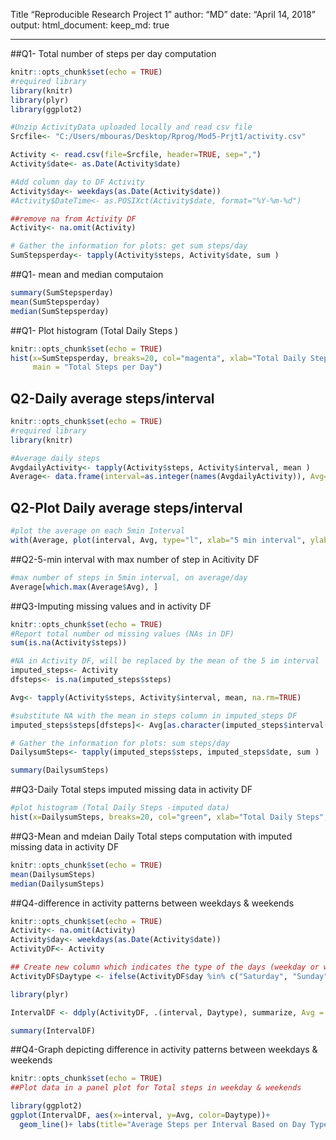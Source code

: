 
Title "Reproducible Research Project 1"
  author: "MD"
date: "April 14, 2018"
output: 
   html_document:
      keep_md: true
  
--------------------
##Q1- Total number of steps per day computation
```{r setup, include=FALSE}
knitr::opts_chunk$set(echo = TRUE)
#required library
library(knitr)
library(plyr)
library(ggplot2)

#Unzip ActivityData uploaded locally and read csv file 
Srcfile<- "C:/Users/mbouras/Desktop/Rprog/Mod5-Prjt1/activity.csv"

Activity <- read.csv(file=Srcfile, header=TRUE, sep=",")
Activity$date<- as.Date(Activity$date)

#Add column day to DF Activity 
Activity$day<- weekdays(as.Date(Activity$date))
#Activity$DateTime<- as.POSIXct(Activity$date, format="%Y-%m-%d")

##remove na from Activity DF
Activity<- na.omit(Activity)

# Gather the information for plots: get sum steps/day
SumStepsperday<- tapply(Activity$steps, Activity$date, sum )

```

##Q1- mean and median computaion 
```{r SumStepsperday}
summary(SumStepsperday)
mean(SumStepsperday)
median(SumStepsperday)
```

##Q1- Plot histogram (Total Daily Steps )

```{r Daily Total steps, echo=FALSE}
knitr::opts_chunk$set(echo = TRUE)
hist(x=SumStepsperday, breaks=20, col="magenta", xlab="Total Daily Steps", ylab="Frequency", 
     main = "Total Steps per Day")
```
## Q2-Daily average steps/interval

```{r Avg, include=FALSE}
knitr::opts_chunk$set(echo = TRUE)
#required library
library(knitr)

#Average daily steps 
AvgdailyActivity<- tapply(Activity$steps, Activity$interval, mean )
Average<- data.frame(interval=as.integer(names(AvgdailyActivity)), Avg= AvgdailyActivity) 

```
## Q2-Plot Daily average steps/interval

```{r Daily Total steps Avg, echo=TRUE}
#plot the average on each 5min Interval
with(Average, plot(interval, Avg, type="l", xlab="5 min interval", ylab="Daily Average steps", main="Daily Average steps per interval" ))
```
##Q2-5-min interval with max number of step in Acitivity DF
```{r max number of steps in 5min}
#max number of steps in 5min interval, on average/day
Average[which.max(Average$Avg), ]
```



##Q3-Imputing missing values and in activity DF

```{r imputing data, echo=TRUE}
knitr::opts_chunk$set(echo = TRUE)
#Report total number od missing values (NAs in DF)
sum(is.na(Activity$steps))

#NA in Activity DF, will be replaced by the mean of the 5 im interval
imputed_steps<- Activity
dfsteps<- is.na(imputed_steps$steps)

Avg<- tapply(Activity$steps, Activity$interval, mean, na.rm=TRUE)

#substitute NA with the mean in steps column in imputed_steps DF
imputed_steps$steps[dfsteps]<- Avg[as.character(imputed_steps$interval[dfsteps])]

# Gather the information for plots: sum steps/day
DailysumSteps<- tapply(imputed_steps$steps, imputed_steps$date, sum )

summary(DailysumSteps)

```

##Q3-Daily Total steps imputed missing data in activity DF
```{r Daily Total steps imputed missing data , echo=TRUE}
#plot histogram (Total Daily Steps -imputed data)
hist(x=DailysumSteps, breaks=20, col="green", xlab="Total Daily Steps", ylab="Frequency", main = "Total Steps per Day with imputed data")
```

##Q3-Mean and mdeian Daily Total steps computation with imputed missing data in activity DF
```{r mean & median daily total steps with imputed data,echo=FALSE }
knitr::opts_chunk$set(echo = TRUE)
mean(DailysumSteps)
median(DailysumSteps)

```

##Q4-difference in activity patterns between weekdays & weekends

```{r weekdays steps, echo=TRUE}
knitr::opts_chunk$set(echo = TRUE)
Activity<- na.omit(Activity)
Activity$day<- weekdays(as.Date(Activity$date))
ActivityDF<- Activity

## Create new column which indicates the type of the days (weekday or weekend)
ActivityDF$Daytype <- ifelse(ActivityDF$day %in% c("Saturday", "Sunday"), "Weekend", "Weekday")

library(plyr)

IntervalDF <- ddply(ActivityDF, .(interval, Daytype), summarize, Avg = mean(steps))

summary(IntervalDF)
```

##Q4-Graph depicting difference in activity patterns between weekdays & weekends 
```{r difference in activity patterns between weekdays & weekends, echo=TRUE}
knitr::opts_chunk$set(echo = TRUE)
##Plot data in a panel plot for Total steps in weekday & weekends

library(ggplot2)
ggplot(IntervalDF, aes(x=interval, y=Avg, color=Daytype))+
  geom_line()+ labs(title="Average Steps per Interval Based on Day Type)", x="interval", y="Average Number of Steps")+facet_wrap(~Daytype, ncol=1, nrow=2)
```

```{r}

```


